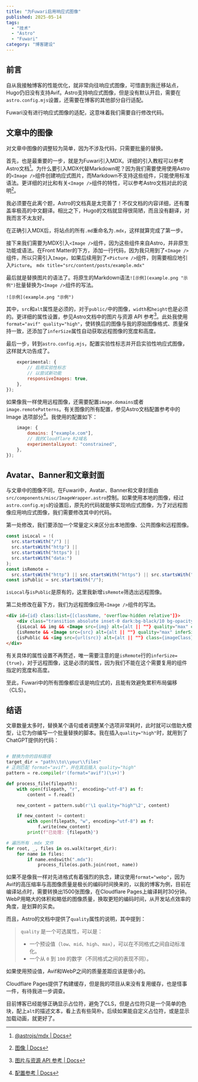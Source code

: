 ```yaml
---
title: "为Fuwari启用响应式图像"
published: 2025-05-14
tags: 
  - "技术"
  - "Astro"
  - "Fuwari"
category: "博客建设"
---
```

## 前言
自从我接触博客的性能优化，就非常向往响应式图像，可惜直到我迁移站点，Hugo仍旧没有支持Avif。Astro支持响应式图像，但是没有默认开启，需要在`astro.config.mjs`设置，还需要在博客的其他部分自行适配。

Fuwari没有进行响应式图像的适配，这意味着我们需要自行修改代码。

## 文章中的图像
对文章中图像的调整较为简单，因为不涉及代码，只需要批量的替换。

首先，也是最重要的一步，就是为Fuwari引入MDX。详细的引入教程可以参考Astro文档[^1]。为什么要引入MDX代替Markdown呢？因为我们需要使用使用Astro的`<Image />`组件创建响应式图片，而Markdown不支持这些组件，只能使用标准语法。更详细的对比和有关`<Image />`组件的特性，可以参考Astro文档对此的说明[^2]。

我必须要在此离个题，Astro的文档真是太完善了！不仅文档的内容详细，还有覆盖率极高的中文翻译。相比之下，Hugo的文档就显得很简陋，而且没有翻译，对我而言不太友好。

在正确引入MDX后，将站点的所有`.md`重命名为`.mdx`，这样就算完成了第一步。

接下来我们需要为MDX引入`<Image />`组件，因为这些组件来自Astro，并非原生功能或语法。在Front Matter的下方，添加一行代码，因为我只用到了`<Image />`组件，所以只需引入`Image`，如果后续用到了`<Picture />`组件，则需要相应地引入`Picture`。
```mdx title="src/content/posts/example.mdx"```

最后就是替换图片的语法了。将原生的Markdown语法`![示例](example.png "示例")`批量替换为`<Image />`组件的写法。
```mdx title="src/content/posts/example.mdx"
![示例](example.png "示例")
```

其中，`src`和`alt`属性是必须的，对于`public/`中的图像，`width`和`height`也是必须的。更详细的属性设置，参见Astro文档中的图片与资源 API 参考[^3]。此处我使用`format="avif" quality="high"`，使转换后的图像与我的原始图像格式、质量保持一致，还添加了`inferSize`属性自动获取远程图像的宽度和高度。

最后一步，转到`astro.config.mjs`，配置实验性标志并开启实验性响应式图像，这样就大功告成了。
```js title="astro.config.mjs"
    experimental: {
        // 启用实验性标志
        // 以尝试新功能
        responsiveImages: true,
    },
});
```

如果像我一样使用远程图像，还需要配置`image.domains`或者`image.remotePatterns`。有关图像的所有配置，参见Astro文档配置参考中的Image 选项部分[^4]。我使用的配置如下：
```js title="astro.config.mjs"
    image: {
        domains: ["example.com"],
        // 我的Cloudflare R2域名 
        experimentalLayout: "constrained",
    },
});
```

## Avatar、Banner和文章封面
与文章中的图像不同，在Fuwari中，Avatar、Banner和文章封面由`src/components/misc/ImageWrapper.astro`控制。如果使用本地的图像，经过`astro.config.mjs`的设置后，原先的代码就能够实现响应式图像，为了对远程图像应用响应式图像，我们需要修改其中的代码。

第一处修改，我们要添加一个常量定义来区分出本地图像、公共图像和远程图像。
```js title="src/components/misc/ImageWrapper.astro" startLineNumber=17 {7-8}
const isLocal = !(
  src.startsWith("/") ||
  src.startsWith("http") ||
  src.startsWith("https") ||
  src.startsWith("data:")
);
const isRemote =
  src.startsWith("http") || src.startsWith("https") || src.startsWith("data:");
const isPublic = src.startsWith("/");
```

`isLocal`与`isPublic`是原有的，这里我新增`isRemote`筛选出远程图像。

第二处修改在最下方，我们为远程图像应用`<Image />`组件的写法。
```html title="src/components/misc/ImageWrapper.astro" startLineNumber=50 "inferSize={true}"
<div id={id} class:list={[className, 'overflow-hidden relative']}>
    <div class="transition absolute inset-0 dark:bg-black/10 bg-opacity-50 pointer-events-none"></div>
    {isLocal && img && <Image src={img} alt={alt || ""} quality="max" class={imageClass} style={imageStyle}/>}
    {isRemote && <Image src={src} alt={alt || ""} quality="max" inferSize={true} class={imageClass} style={imageStyle}/>}
    {isPublic && <img src={url(src)} alt={alt || ""} class={imageClass} style={imageStyle}/>}
</div>
```

有关具体的属性设置不再赘述，唯一需要注意的是`isRemote`行的`inferSize={true}`，对于远程图像，这是必须的属性，因为我们不能在这个需要复用的组件指定的宽度和高度。

至此，Fuwari中的所有图像都应该是响应式的，且能有效避免累积布局偏移（CLS）。

## 结语
文章数量太多时，替换某个语句或者调整某个选项非常耗时，此时就可以借助大模型，让它为你编写一个批量替换的脚本。我在插入`quality="high"`时，就用到了ChatGPT提供的代码：
```python title="process.py"

# 替换为你的目标路径
target_dir = "path\\to\\your\\files"
# 正则匹配 format="avif"，并在其后插入 quality="high"
pattern = re.compile(r'(format="avif")(\s+)')

def process_file(filepath):
    with open(filepath, "r", encoding="utf-8") as f:
        content = f.read()

    new_content = pattern.sub(r'\1 quality="high"\2', content)

    if new_content != content:
        with open(filepath, "w", encoding="utf-8") as f:
            f.write(new_content)
        print(f"已处理: {filepath}")

# 遍历所有 .mdx 文件
for root, _, files in os.walk(target_dir):
    for name in files:
        if name.endswith(".mdx"):
            process_file(os.path.join(root, name))
```

如果不是像我一样对先进格式有着强烈的执念，建议使用`format="webp"`，因为Avif的高压缩率与高图像质量是极长的编码时间换来的，以我的博客为例，目前在编译站点时，需要转换出1500张图像，在Cloudflare Pages上编译耗时30分钟。WebP用略大的体积和略低的图像质量，换取更短的编码时间，从开发站点效率的角度，是划算的买卖。

而且，Astro的文档中提供了`quality`属性的说明，其中提到：
>`quality` 是一个可选属性，可以是：
>  - 一个预设值（`low`、`mid`、`high`、`max`），可以在不同格式之间自动标准化。
>  - 一个从 `0` 到 `100` 的数字（不同格式之间的表现不同）。

如果使用预设值，Avif和WebP之间的质量差距应该是很小的。

Cloudflare Pages提供了构建缓存，但是我的项目从来没有复用缓存，也是怪事一件，有待我进一步调查。

目前博客已经能够正确显示占位符，避免了CLS，但是占位符只是一个简单的色块，配上`alt`的描述文本，看上去有些简朴。后续如果能自定义占位符，或是显示加载动画，就更好了。

[^1]:[@astrojs/mdx | Docs](https://docs.astro.build/zh-cn/guides/integrations-guide/mdx/)
[^2]:[图像 | Docs](https://docs.astro.build/zh-cn/guides/images/)
[^3]:[图片与资源 API 参考 | Docs](https://docs.astro.build/zh-cn/reference/modules/astro-assets/)
[^4]:[配置参考 | Docs](https://docs.astro.build/zh-cn/reference/configuration-reference/#image-%E9%80%89%E9%A1%B9)